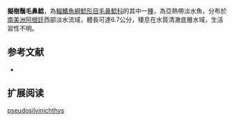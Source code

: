 {{Speciesbox
| name = 擬樹鬚毛鼻鯰
| image = 
| image_width = 
| status = NE
| status_system = IUCN3.1
| genus = Trichomycterus
| species = pseudosilvinichthys
| authority = [[Fernández_&_Vari|Fernández & Vari]], 2004
| synonyms = 
}}

'''擬樹鬚毛鼻鯰'''，為[[輻鰭魚綱|輻鰭魚綱]][[鯰形目|鯰形目]][[毛鼻鯰科|毛鼻鯰科]]的其中一[[種|種]]，為亞熱帶淡水魚，分布於[[南美洲|南美洲]][[阿根廷|阿根廷]]西部淡水流域，體長可達6.7公分，棲息在水質清澈底層水域，生活習性不明。

==参考文献==
*{{FishBase_species|genus=Trichomycterus|species|pseudosilvinichthys|year=2014|month=11}}

== 扩展阅读 ==
{{refbegin}}
{{wikispecies-inline|Trichomycterus pseudosilvinichthys|擬樹鬚毛鼻鯰}}
{{refend}}
{{Taxonbar|from=Q5571755}}

[[Category:毛鼻鯰属|pseudosilvinichthys]]


{{鯰形目小作品}}